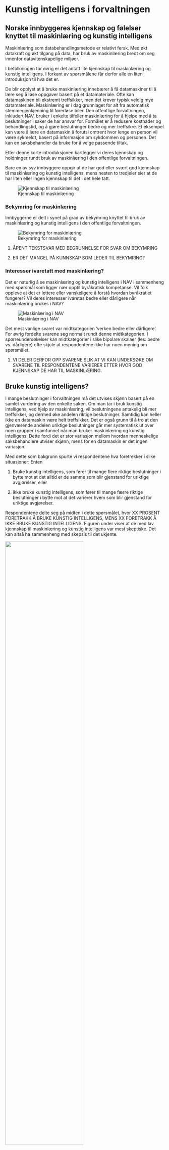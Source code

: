 # Kunstig intelligens i forvaltningen

## Norske innbyggeres kjennskap og følelser knyttet til maskinlæring og kunstig intelligens

Maskinlæring som databehandlingsmetode er relativt fersk.
Med økt datakraft og økt tilgang på data, har bruk av maskinlæring bredt om seg innenfor datavitenskapelige miljøer.

I befolkningen for øvrig er det antatt lite kjennskap til maskinlæring og kunstig intelligens.
I forkant av spørsmålene får derfor alle en liten introduksjon til hva det er.

De blir opplyst at å bruke maskinlæring innebærer å få datamaskiner til å lære seg å løse oppgaver basert på et datamateriale. 
Ofte kan datamaskinen bli ekstremt treffsikker, men det krever typisk veldig mye datamateriale. 
Maskinlæring er i dag grunnlaget for alt fra automatisk stemmegjenkjenning til førerløse biler.
Den offentlige forvaltningen, inkludert NAV, bruker i enkelte tilfeller maskinlæring for å hjelpe med å ta beslutninger i saker de har ansvar for. 
Formålet er å redusere kostnader og behandlingstid, og å gjøre beslutninger bedre og mer treffsikre. 
Et eksempel kan være å lære en datamaskin å forutsi omtrent hvor lenge en person vil være sykmeldt, basert på informasjon om sykdommen og personen. 
Det kan en saksbehandler da bruke for å velge passende tiltak.

Etter denne korte introduksjonen kartlegger vi deres kjennskap og holdninger rundt bruk av maskinlæring i den offentlige forvaltningen. 


Bare en av syv innbyggere oppgir at de har god eller svært god kjennskap til maskinlæring og kunstig intelligens, mens nesten to tredjeler sier at de har liten eller ingen kjennskap til det i det hele tatt.

![Kjennskap til maskinlæring](figs/png/fig_ml_knowledge.png)

### Bekymring for maskinlæring
Innbyggerne er delt i synet på grad av bekymring knyttet til bruk av maskinlæring og kunstig intelligens i den offentlige forvaltningen. 

![Bekymring for maskinlæring](figs/png/fig_ml_worried.png)

1. ÅPENT TEKSTSVAR MED BEGRUNNELSE FOR SVAR OM BEKYMRING

2. ER DET MANGEL PÅ KUNNSKAP SOM LEDER TIL BEKYMRING?

### Interesser ivaretatt med maskinlæring?

Det er naturlig å se maskinlæring og kunstig intelligens i NAV i sammenheng med spørsmål som ligger nær opptil byråkratisk kompetanse.
Vil folk oppleve at det er lettere eller vanskeligere å forstå hvordan byråkratiet fungerer?
Vil deres interesser ivaretas bedre eller dårligere når maskinlæring brukes i NAV?

![Maskinlæring i NAV](figs/png/fig_nav_ml_helps_interest.png)

Det mest vanlige svaret var midtkategorien 'verken bedre eller dårligere'.
For øvrig fordelte svarene seg normalt rundt denne midtkategorien.
I spørreundersøkelser kan midtkategorier i slike bipolare skalaer (les: bedre vs. dårligere) ofte skjule at respondentene ikke har noen mening om spørsmålet.

1. VI DELER DERFOR OPP SVARENE SLIK AT VI KAN UNDERSØKE OM SVARENE TIL RESPONDENTENE VARIERER ETTER HVOR GOD KJENNSKAP DE HAR TIL MASKINLÆRING.

## Bruke kunstig intelligens?

I mange beslutninger i forvaltningen må det utvises skjønn basert på en samlet vurdering av den enkelte saken.
Om man tar i bruk kunstig intelligens, ved hjelp av maskinlæring, vil beslutningene antakelig bli mer treffsikker, og dermed øke andelen riktige beslutninger.
Samtidig kan heller ikke en datamaskin være helt treffsikker. 
Det er også grunn til å tro at den gjenværende andelen uriktige beslutninger går mer systematisk ut over noen grupper i samfunnet når man bruker maskinlæring og kunstig intelligens. 
Dette fordi det er stor variasjon mellom hvordan menneskelige saksbehandlere utviser skjønn, mens for en datamaskin er det ingen variasjon.

Med dette som bakgrunn spurte vi respondentene hva foretrekker i slike situasjoner: 
Enten 

1. Bruke kunstig intelligens, som fører til mange flere riktige beslutninger i bytte mot at det alltid er de samme som blir gjenstand for uriktige avgjørelser, eller 

2. ikke bruke kunstig intelligens, som fører til mange færre riktige beslutninger i bytte mot at det varierer hvem som blir gjenstand for uriktige avgjørelser.

Respondentene delte seg på midten i dette spørsmålet, hvor XX PROSENT FORETRAKK Å BRUKE KUNSTIG INTELLIGENS, MENS XX FORETRAKK Å IKKE BRUKE KUNSTIG INTELLIGENS.
Figuren under viser at de med lav kjennskap til maskinlæring og kunstig intelligens var mest skeptiske.
Det kan altså ha sammenheng med skepsis til det ukjente.

![](figs/png/fig_relval_ml_know.png){width='70%'}

Spørsmålet har også en politisk-filosofisk dimensjon over seg.
Premisset som legges til grunn for spørsmålet er at man ved å innføre kunstig intelligens påvirker fordelingen av riktige beslutninger. 
(Man kan selvsagt diskutere om dette er en riktig virkelighetsbeskrivelse av en forvaltning som bruker kunstig intelligens versus en som ikke gjør det. 
Vi kommer i denne omgang ikke nærmere inn på dette.)
Det blir da et spørsmål om fordeling av goder, og om man er villig til å ofre et lite antall individer som systematisk forfordeles med uriktige beslutninger, mot at populasjonen som helhet nyter godt av en høyere andel riktige beslutninger.

Ut fra dette perspektivet gir det mening at de som plasserer seg lengst til venstre er minst villige til å bruke kunstig intelligens.
Vi noterer oss også at de som plasserer seg lengst til høyre også er mindre villige til å bruke kunstig intelligens når konsekvensene av bruken presenteres slik som den har blitt gjort i dette konkrete tilfellet.

![](figs/png/fig_relval_polscale.png){width='70%'}

## Oppsummering

- Mer enn seks av ti innbyggerne i Norge har liten eller ingen kjennskap til maskinlæring og kunstig intelligens

- Innbyggerne er delt i oppfatningen om bruken av maskinlæring og kunstig intelligens i forvaltningen er noe å bekymre seg over

- De som oppfatter at de har god kunnskap om maskinlæring er mer positive til bruk av kunstig intelligens i forvaltningen

- Det er en omvendt U-formet sammenheng mellom selvplassering på politisk høyre/venstre-skala og oppslutning om bruk av kunstig intelligens: Innbyggere som plasserer seg mot midten av det politiske spekteret er mer positive enn de som plasserer seg mot en av endene på skalaen.

Det er viktig å ha i mente at de to siste kulepunktene omhandler svar som blir gitt i en spesifikk "framing" av kunstig intelligens; nemlig en situasjon hvor bruken av kunstig intelligens påvirker beslutningene på en måte som gjør dem mer treffsikre, men samtidig mer systematisk feildiagnostiserer. 

Når vi fokuserte spesifikt på en endring av hvordan beslutninger fattes ved bruk av kunstig intelligens kontra uten. 
